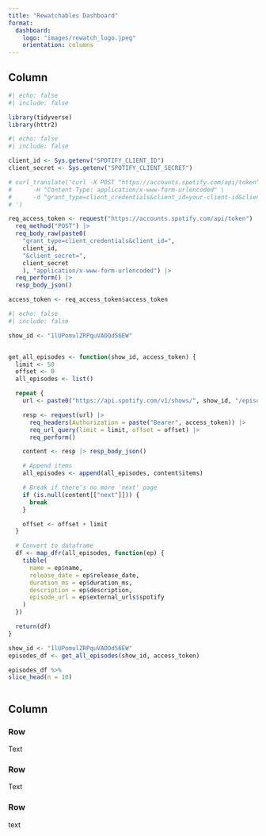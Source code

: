 ```yaml
---
title: "Rewatchables Dashboard"
format:
  dashboard:
    logo: "images/rewatch_logo.jpeg"
    orientation: columns
---
```


## Column {width="35%"}

```r
#| echo: false
#| include: false

library(tidyverse)
library(httr2)


```

```r
#| echo: false
#| include: false

client_id <- Sys.getenv("SPOTIFY_CLIENT_ID")
client_secret <- Sys.getenv("SPOTIFY_CLIENT_SECRET")

# curl_translate('curl -X POST "https://accounts.spotify.com/api/token" \
#      -H "Content-Type: application/x-www-form-urlencoded" \
#      -d "grant_type=client_credentials&client_id=your-client-id&client_secret=your-client-secret"
# ')

req_access_token <- request("https://accounts.spotify.com/api/token") |>
  req_method("POST") |>
  req_body_raw(paste0(
    "grant_type=client_credentials&client_id=",
    client_id,
    "&client_secret=",
    client_secret
    ), "application/x-www-form-urlencoded") |>
  req_perform() |>
  resp_body_json()

access_token <- req_access_token$access_token
```

```r
#| echo: false
#| include: false

show_id <- "1lUPomulZRPquVAOOd56EW"


get_all_episodes <- function(show_id, access_token) {
  limit <- 50
  offset <- 0
  all_episodes <- list()

  repeat {
    url <- paste0("https://api.spotify.com/v1/shows/", show_id, "/episodes")

    resp <- request(url) |>
      req_headers(Authorization = paste("Bearer", access_token)) |>
      req_url_query(limit = limit, offset = offset) |>
      req_perform()

    content <- resp |> resp_body_json()

    # Append items
    all_episodes <- append(all_episodes, content$items)

    # Break if there's no more 'next' page
    if (is.null(content[["next"]])) {
      break
    }

    offset <- offset + limit
  }

  # Convert to dataframe
  df <- map_dfr(all_episodes, function(ep) {
    tibble(
      name = ep$name,
      release_date = ep$release_date,
      duration_ms = ep$duration_ms,
      description = ep$description,
      episode_url = ep$external_urls$spotify
    )
  })

  return(df)
}


```

```r
show_id <- "1lUPomulZRPquVAOOd56EW"
episodes_df <- get_all_episodes(show_id, access_token)

episodes_df %>%
slice_head(n = 10)



```

## Column {width="65%"}

### Row {height="10%"}

Text

### Row {height="70%"}

Text

### Row {height="20%"}

text

